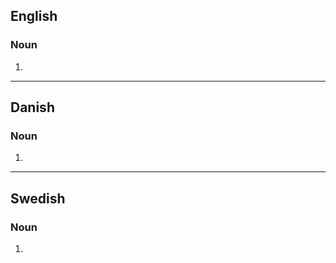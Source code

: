 {{also|Advents}}

==English==

===Noun===
{{head|en|noun plural form}}

# {{plural of|advent|lang=en}}

----

==Danish==

===Noun===
{{head|da|noun form|g=c}}

# {{genitive singular indefinite of|advent|lang=da}}

----

==Swedish==

===Noun===
{{head|sv|noun form}}

# {{sv-noun-form-indef-gen|advent}}